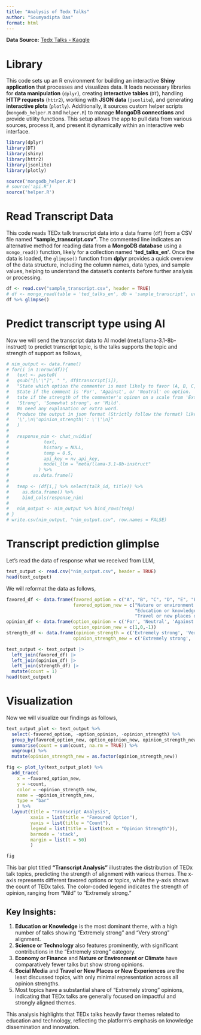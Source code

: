 ```yaml
---
title: "Analysis of Tedx Talks"
author: "Soumyadipta Das"
format: html
---
```


**Data Source:** [Tedx Talks - Kaggle](https://www.kaggle.com/datasets/miguelcorraljr/ted-ultimate-dataset)

# Library

This code sets up an R environment for building an interactive **Shiny application** that processes and visualizes data. It loads necessary libraries for **data manipulation** (`dplyr`), creating **interactive tables** (`DT`), handling **HTTP requests** (`httr2`), working with **JSON data** (`jsonlite`), and generating **interactive plots** (`plotly`). Additionally, it sources custom helper scripts (`mongodb_helper.R` and `helper.R`) to manage **MongoDB connections** and provide utility functions. This setup allows the app to pull data from various sources, process it, and present it dynamically within an interactive web interface.

```r
library(dplyr)
library(DT)
library(shiny)
library(httr2)
library(jsonlite)
library(plotly)

source('mongodb_helper.R')
# source('api.R')
source('helper.R')
```

# Read Transcript Data

This code reads TEDx talk transcript data into a data frame (`df`) from a CSV file named **"sample_transcript.csv"**. The commented line indicates an alternative method for reading data from a **MongoDB database** using a `mongo_read()` function, likely for a collection named **'ted_talks_en'**. Once the data is loaded, the `glimpse()` function from **dplyr** provides a quick overview of the data structure, including the column names, data types, and sample values, helping to understand the dataset's contents before further analysis or processing.

```r
df <- read.csv("sample_transcript.csv", header = TRUE)
# df <- mongo_read(table = 'ted_talks_en', db = 'sample_transcript', url = mongo_url)
df %>% glimpse()
```

# Predict transcript type using AI

Now we will send the transcript data to AI model (meta/llama-3.1-8b-instruct) to predict transcript topic, is the talks supports the topic and strength of support as follows,

```r
# nim_output <- data.frame()
# for(i in 1:nrow(df)){
#   text <- paste0(
#   gsub("[\'\"]", " ", df$transcript[i]),
#   "State which option the commenter is most likely to favor (A, B, C, D, E, F, G).
#   State if the comment is 'For', 'Against', or 'Neutral' on option.
#   tate if the strength of the commenter's opinon on a scale from 'Extremely strong', 'Very strong',
#   'Strong', 'Somewhat strong', or 'Mild'.
#   No need any explanation or extra word.
#   Produce the output in json format (Strictly follow the format) like this:\n{\n\'favored_option\': \'\',\n\'option_opinion\':
#   '\',\n\'opinion_strength\': \'\'\n}"
#   )
# 
#   response_nim <- chat_nvidia(
#             text,
#             history = NULL,
#             temp = 0.5,
#             api_key = nv_api_key,
#             model_llm = "meta/llama-3.1-8b-instruct"
#           ) %>%
#         as.data.frame()
# 
#   temp <- (df[i,] %>% select(talk_id, title)) %>%
#     as.data.frame() %>%
#     bind_cols(response_nim)
# 
#   nim_output <- nim_output %>% bind_rows(temp)
# }
# write.csv(nim_output, "nim_output.csv", row.names = FALSE)
```

# Transcript prediction glimplse

Let's read the data of response what we received from LLM,

```r
text_output <- read.csv("nim_output.csv", header = TRUE)
head(text_output)
```

We will reformat the data as follows,

```r
favored_df <- data.frame(favored_option = c("A", "B", "C", "D", "E", "F", "G"),
                         favored_option_new = c("Nature or environment or climate", "Science or Technology", 
                                                "Education or knowledge", "Social Media", "Economy or Finance", 
                                                "Travel or new places or new experiences", "Others"))
opinion_df <- data.frame(option_opinion = c('For', 'Neutral', 'Against'), 
                         option_opinion_new = c(1,0,-1))
strength_df <- data.frame(opinion_strength = c('Extremely strong', 'Very strong', 'Strong', 'Somewhat strong', 'Mild'), 
                         opinion_strength_new = c('Extremely strong', 'Very strong', 'Strong', 'Somewhat strong', 'Mild'))

text_output <- text_output |> 
  left_join(favored_df) |>
  left_join(opinion_df) |>
  left_join(strength_df) |>
  mutate(count = 1) 
head(text_output)
```

# Visualization

Now we will visualize our findings as follows,

```r
text_output_plot <- text_output %>%
  select(-favored_option, -option_opinion, -opinion_strength) %>%
  group_by(favored_option_new, option_opinion_new, opinion_strength_new) %>%
  summarise(count = sum(count, na.rm = TRUE)) %>%
  ungroup() %>% 
  mutate(opinion_strength_new = as.factor(opinion_strength_new))

fig <- plot_ly(text_output_plot) %>% 
  add_trace(
    x = ~favored_option_new,
    y = ~count, 
    color = ~opinion_strength_new, 
    name = ~opinion_strength_new, 
    type = "bar"
    ) %>% 
  layout(title = "Transcript Analysis", 
         xaxis = list(title = "Favoured Option"),
         yaxis = list(title = "Count"),
         legend = list(title = list(text = "Opinion Strength")),
         barmode = 'stack', 
         margin = list(t = 50)
         )

fig
```

This bar plot titled **"Transcript Analysis"** illustrates the distribution of TEDx talk topics, predicting the strength of alignment with various themes. The x-axis represents different favored options or topics, while the y-axis shows the count of TEDx talks. The color-coded legend indicates the strength of opinion, ranging from "Mild" to "Extremely strong."

## Key Insights:

1. **Education or Knowledge** is the most dominant theme, with a high number of talks showing "Extremely strong" and "Very strong" alignment.
2. **Science or Technology** also features prominently, with significant contributions in the "Extremely strong" category.
3. **Economy or Finance** and **Nature or Environment or Climate** have comparatively fewer talks but show strong opinions.
4. **Social Media** and **Travel or New Places or New Experiences** are the least discussed topics, with only minimal representation across all opinion strengths.
5. Most topics have a substantial share of "Extremely strong" opinions, indicating that TEDx talks are generally focused on impactful and strongly aligned themes. 

This analysis highlights that TEDx talks heavily favor themes related to education and technology, reflecting the platform's emphasis on knowledge dissemination and innovation.
